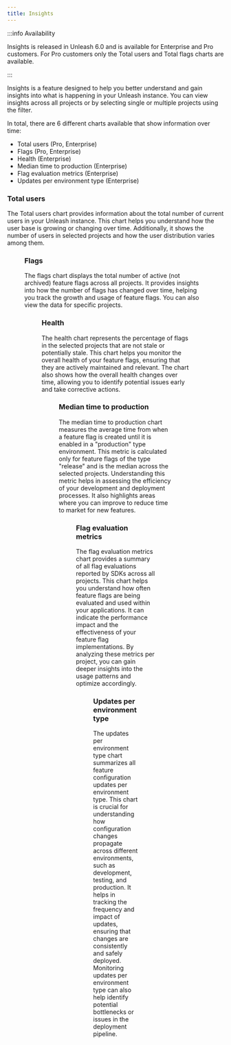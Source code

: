```yaml
---
title: Insights
---
```



:::info Availability

Insights is released in Unleash 6.0 and is available for Enterprise and Pro customers. For Pro customers only the Total users and Total flags charts are available.

:::

Insights is a feature designed to help you better understand and gain insights into what is happening in your Unleash instance. You can view insights across all projects or by selecting single or multiple projects using the filter.

In total, there are 6 different charts available that show information over time:

- Total users (Pro, Enterprise)
- Flags (Pro, Enterprise)
- Health (Enterprise)
- Median time to production (Enterprise)
- Flag evaluation metrics (Enterprise)
- Updates per environment type (Enterprise)



### Total users

The Total users chart provides information about the total number of current users in your Unleash instance. This chart helps you understand how the user base is growing or changing over time. Additionally, it shows the number of users in selected projects and how the user distribution varies among them.

<Figure img="/img/insights-total-users.png" caption="Total users chart showing the growth of users over time."/>

### Flags

The flags chart displays the total number of active (not archived) feature flags across all projects. It provides insights into how the number of flags has changed over time, helping you track the growth and usage of feature flags. You can also view the data for specific projects.

<Figure img="/img/insights-total-flags.png" caption="Total flags chart illustrating the active feature flags and their trends over time."/>

### Health

The health chart represents the percentage of flags in the selected projects that are not stale or potentially stale. This chart helps you monitor the overall health of your feature flags, ensuring that they are actively maintained and relevant. The chart also shows how the overall health changes over time, allowing you to identify potential issues early and take corrective actions.

<Figure img="/img/insights-health.png" caption="Health chart displaying the percentage of non-stale flags and their changes over time."/>

### Median time to production

The median time to production chart measures the average time from when a feature flag is created until it is enabled in a "production" type environment. This metric is calculated only for feature flags of the type "release" and is the median across the selected projects. Understanding this metric helps in assessing the efficiency of your development and deployment processes. It also highlights areas where you can improve to reduce time to market for new features.

<Figure img="/img/insights-production.png" caption="Median time to production chart showing the average time taken for feature flags to go live."/>

### Flag evaluation metrics

The flag evaluation metrics chart provides a summary of all flag evaluations reported by SDKs across all projects. This chart helps you understand how often feature flags are being evaluated and used within your applications. It can indicate the performance impact and the effectiveness of your feature flag implementations. By analyzing these metrics per project, you can gain deeper insights into the usage patterns and optimize accordingly.

<Figure img="/img/insights-evaluation.png" caption="Flag evaluation metrics chart summarizing the evaluations and usage patterns of feature flags."/>

### Updates per environment type

The updates per environment type chart summarizes all feature configuration updates per environment type. This chart is crucial for understanding how configuration changes propagate across different environments, such as development, testing, and production. It helps in tracking the frequency and impact of updates, ensuring that changes are consistently and safely deployed. Monitoring updates per environment type can also help identify potential bottlenecks or issues in the deployment pipeline.

<Figure img="/img/insights-updates.png" caption="Updates per environment type chart showing the summary of configuration updates across different environments."/>

